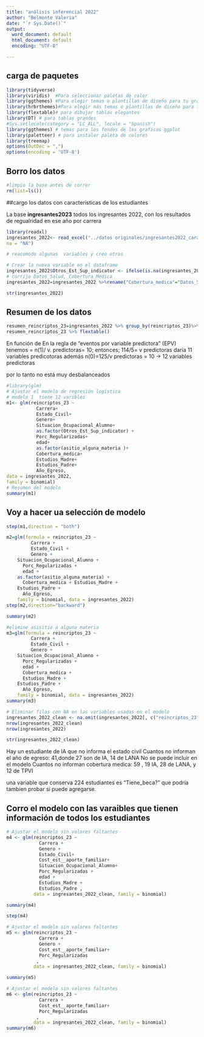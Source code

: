 ```yaml
---
title: "análisis inferencial 2022"
author: "Belmonte Valeria"
date: "`r Sys.Date()`"
output:
  word_document: default
  html_document: default
  encoding: "UTF-8"

---
```

## carga de paquetes
```r
library(tidyverse)
library(viridis)  #Para seleccionar paletas de color
library(ggthemes) #Para elegir temas o plantillas de diseño para tu gráfico
library(hrbrthemes)#Para elegir más temas o plantillas de diseño para tu gráfico
library(flextable)# para dibujar tablas elegantes
library(DT) # para tablas grandes
#Sys.setlocale(category = "LC_ALL", locale = "Spanish")
library(ggthemes) # temas para los fondos de los graficos ggplot
library(paletteer) # para instalar paleta de colores
library(treemap)
options(OutDec = ",")
options(encoding = 'UTF-8')
```
## Borro los datos 
```r
#limpio la base antes de correr 
rm(list=ls())
```
##cargo los datos con caracteristicas de los estudiantes


La base **ingresantes2023** todos los ingresantes  2022, con los resultados de regualridad en ese año por carrera  

```r
library(readxl)
ingresantes_2022<- read_excel("../datos originales/ingresantes2022_caract_condicion.xlsx",
na = "NA")
```

```r
# reacomodo algunas  variables y creo otras

# Crear la nueva variable en el dataframe
ingresantes_2022$Otros_Est_Sup_indicator <- ifelse(is.na(ingresantes_2022$Otros_Est_Sup), 0, 1)
# corrijo Datos_Salud,_Cobertura_Médica
ingresantes_2022=ingresantes_2022 %>%rename("Cobertura_medica"="Datos_Salud,_Cobertura_Médica")
```

```r
str(ingresantes_2022)
```

## Resumen de los datos 
```r
resumen_reincriptos_23=ingresantes_2022 %>% group_by(reincriptos_23)%>%  summarise(n=n())
resumen_reincriptos_23 %>% flextable()
```

En  función de En la regla de "eventos por variable predictora" (EPV)  
tenemos = n(1)/ v. predictoras= 10; entonces;  114/5= v predictoras daría 11 variables predicotoras
además  n(0)=125/v predictoras = 10 -> 12 variables predictoras 

por lo tanto no está muy desbalanceados 



```r
#library(glm)
# Ajustar el modelo de regresión logística
# modelo 1  tiene 12 varibles 
m1<- glm(reincriptos_23 ~
           Carrera+
           Estado_Civil+
           Genero+
           Situacion_Ocupacional_Alumno+
           as.factor(Otros_Est_Sup_indicator) +
           Porc_Regularizadas+
           edad+
           as.factor(asitio_alguna_materia )+
           Cobertura_medica+
           Estudios_Madre+
           Estudios_Padre+
           Año_Egreso,
data = ingresantes_2022,
family = binomial)
# Resumen del modelo
summary(m1)
```
## Voy a hacer ua selección de modelo
```r
step(m1,direction = "both")
```

```r
m2=glm(formula = reincriptos_23 ~ 
         Carrera + 
         Estado_Civil +
         Genero + 
    Situacion_Ocupacional_Alumno +
      Porc_Regularizadas +
      edad + 
    as.factor(asitio_alguna_materia) +
      Cobertura_medica + Estudios_Madre + 
    Estudios_Padre +
      Año_Egreso,
    family = binomial, data = ingresantes_2022)
step(m2,direction="backward")
```
```r
summary(m2)
```

```r
#elimine asisitio a alguna materia
m3=glm(formula = reincriptos_23 ~
         Carrera + 
         Estado_Civil +
         Genero + 
    Situacion_Ocupacional_Alumno +
      Porc_Regularizadas +
      edad +
      Cobertura_medica +
      Estudios_Madre + 
    Estudios_Padre +
      Año_Egreso,
    family = binomial, data = ingresantes_2022)
summary(m3)
```

```r
# Eliminar filas con NA en las variables usadas en el modelo
ingresantes_2022_clean <- na.omit(ingresantes_2022[, c("reincriptos_23", "Carrera", "Genero", "Estado_Civil","Cost_est__aporte_familiar", "Situacion_Ocupacional_Alumno" , "Porc_Regularizadas", "edad", "Estudios_Madre", "Estudios_Padre")])
nrow(ingresantes_2022_clean)
nrow(ingresantes_2022)


```

```r
str(ingresantes_2022_clean)
```




Hay un estudiante de IA que no informa el estado civil
Cuantos no  informan el año de egreso: 41,donde   27 son de IA, 14   de LANA 
No se puede incluir en el modelo
Cuantos no informan  cobertura medica: 59  , 19 IA, 28 de LANA, y 12 de TPVI

una  variable que conserva 224 estudiantes es "Tiene_beca?" que podría tambien probar si puede agregarse.


## Corro el  modelo con las varaibles que tienen información de todos los estudiantes


```r
# Ajustar el modelo sin valores faltantes
m4 <- glm(reincriptos_23 ~ 
            Carrera +
            Genero +
            Estado_Civil+
            Cost_est__aporte_familiar+
            Situacion_Ocupacional_Alumno+
            Porc_Regularizadas + 
            edad +
            Estudios_Madre + 
            Estudios_Padre ,
          data = ingresantes_2022_clean, family = binomial)
```
```r
summary(m4)
```
```r
step(m4)
```

```r
# Ajustar el modelo sin valores faltantes
m5 <- glm(reincriptos_23 ~ 
            Carrera +
            Genero +
            Cost_est__aporte_familiar+
            Porc_Regularizadas 
           ,
          data = ingresantes_2022_clean, family = binomial)
```


```r
summary(m5)
```
```r
# Ajustar el modelo sin valores faltantes
m6 <- glm(reincriptos_23 ~ 
            Carrera +
            Cost_est__aporte_familiar+
            Porc_Regularizadas 
           ,
          data = ingresantes_2022_clean, family = binomial)
summary(m6)
```

